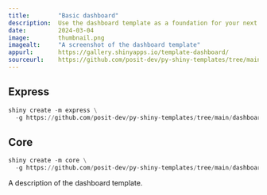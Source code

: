 ```yaml
---
title:        "Basic dashboard"
description:  Use the dashboard template as a foundation for your next Shiny app.
date:         2024-03-04
image:        thumbnail.png
imagealt:     "A screenshot of the dashboard template"
appurl:       https://gallery.shinyapps.io/template-dashboard/
sourceurl:    https://github.com/posit-dev/py-shiny-templates/tree/main/dashboard
---
```


::: {.panel-tabset .shiny-mode-tabset  group="shiny-app-mode"}
## Express
``` python
shiny create -m express \
  -g https://github.com/posit-dev/py-shiny-templates/tree/main/dashboard
```
## Core
``` python
shiny create -m core \
  -g https://github.com/posit-dev/py-shiny-templates/tree/main/dashboard
```
:::


A description of the dashboard template.
